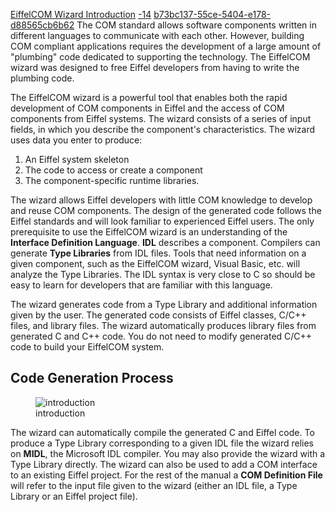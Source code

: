 [[Property:title|EiffelCOM Wizard Introduction]]
[[Property:weight|-14]]
[[Property:uuid|b73bc137-55ce-5404-e178-d88565cb6b62]]
The COM standard allows software components written in different languages to communicate with each other. However, building COM compliant applications requires the development of a large amount of "plumbing" code dedicated to supporting the technology. The EiffelCOM wizard was designed to free Eiffel developers from having to write the plumbing code. 

The EiffelCOM wizard is a powerful tool that enables both the rapid development of COM components in Eiffel and the access of COM components from Eiffel systems. The wizard consists of a series of input fields, in which you describe the component's characteristics. The wizard uses data you enter to produce: 
# An Eiffel system skeleton
# The code to access or create a component
# The component-specific runtime libraries. 

The wizard allows Eiffel developers with little COM knowledge to develop and reuse COM components. The design of the generated code follows the Eiffel standards and will look familiar to experienced Eiffel users. The only prerequisite to use the EiffelCOM wizard is an understanding of the '''Interface Definition Language'''. '''IDL''' describes a component. Compilers can generate '''Type Libraries''' from IDL files. Tools that need information on a given component, such as the EiffelCOM wizard, Visual Basic, etc. will analyze the Type Libraries. The IDL syntax is very close to C so should be easy to learn for developers that are familiar with this language. 

The wizard generates code from a Type Library and additional information given by the user. The generated code consists of Eiffel classes, C/C++ files, and library files. The wizard automatically produces library files from generated C and C++ code. You do not need to modify generated C/C++ code to build your EiffelCOM system. 

==Code Generation Process==

[[Image:introduction]]  


The wizard can automatically compile the generated C and Eiffel code. To produce a Type Library corresponding to a given IDL file the wizard relies on '''MIDL''', the Microsoft IDL compiler. You may also provide the wizard with a Type Library directly. The wizard can also be used to add a COM interface to an existing Eiffel project. For the rest of the manual a '''COM Definition File''' will refer to the input file given to the wizard (either an IDL file, a Type Library or an Eiffel project file). 

{{seealso|[[EiffelCOM Wizard Guided Tour|Guided Tour]] , [[EiffelCOM Wizard Reference|EiffelCOM wizard reference]]  }}




